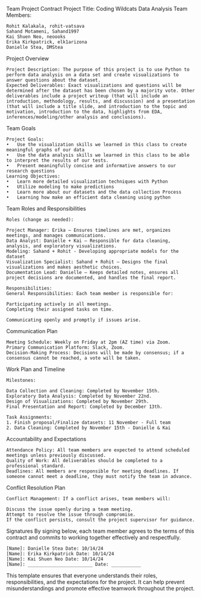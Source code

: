Team Project Contract
Project Title: Coding Wildcats Data Analysis
Team Members:

    Rohit Kalakala, rohit-vatsava
    Sahand Motameni, Sahand1997
    Kai Shuen Neo, neoooks
    Erika Kirkpatrick, elk1arizona
    Danielle Stea, DMStea


Project Overview

    Project Description: The purpose of this project is to use Python to perform data analysis on a data set and create visualizations to answer questions about the dataset.
    Expected Deliverables: Exact visualizations and questions will be determined after the dataset has been chosen by a majority vote. Other deliverables include a project writeup (that will include an introduction, methodology, results, and discussion) and a presentation (that will include a title slide, and introduction to the topic and motivation, introduction to the data, highlights from EDA, inferences/modeling/other analysis and conclusions).

Team Goals

    Project Goals: 
    •	Use the visualization skills we learned in this class to create meaningful graphs of our data
    •	Use the data analysis skills we learned in this class to be able to interpret the results of our tests.
    •   Present meaningfully concise and informative answers to our research questions
    Learning Objectives:
    •   Learn more detailed visualization techniques with Python
    •   Utilize modeling to make predictions
    •   Learn more about our datasets and the data collection Process
    •   Learning how make an efficient data cleaning using python

Team Roles and Responsibilities

    Roles (change as needed):

    Project Manager: Erika – Ensures timelines are met, organizes meetings, and manages communications.
    Data Analyst: Danielle + Kai – Responsible for data cleaning, analysis, and exploratory visualizations.
    Modeling: Sahand + Rohit - Developing appropriate models for the dataset
    Visualization Specialist: Sahand + Rohit – Designs the final visualizations and makes aesthetic choices.
    Documentation Lead: Danielle – Keeps detailed notes, ensures all project decisions are documented, and handles the final report.

    Responsibilities:
    General Responsibilities: Each team member is responsible for:

    Participating actively in all meetings.
    Completing their assigned tasks on time.

    Communicating openly and promptly if issues arise.

Communication Plan

    Meeting Schedule: Weekly on Friday at 2pm (AZ time) via Zoom.
    Primary Communication Platform: Slack, Zoom.
    Decision-Making Process: Decisions will be made by consensus; if a consensus cannot be reached, a vote will be taken.

Work Plan and Timeline

    Milestones:

    Data Collection and Cleaning: Completed by November 15th.
    Exploratory Data Analysis: Completed by November 22nd.
    Design of Visualizations: Completed by November 29th.
    Final Presentation and Report: Completed by December 13th.

    Task Assignments: 
    1. Finish proposal/Finalize datasets: 11 November - Full team
    2. Data Cleaning: Completed by November 15th - Danielle & Kai

Accountability and Expectations

    Attendance Policy: All team members are expected to attend scheduled meetings unless previously discussed.
    Quality of Work: All deliverables should be completed to a professional standard.
    Deadlines: All members are responsible for meeting deadlines. If someone cannot meet a deadline, they must notify the team in advance.

Conflict Resolution Plan

    Conflict Management: If a conflict arises, team members will:

    Discuss the issue openly during a team meeting.
    Attempt to resolve the issue through compromise.
    If the conflict persists, consult the project supervisor for guidance.

Signatures
By signing below, each team member agrees to the terms of this contract and commits to working together effectively and respectfully.

    [Name]: Danielle Stea Date: 10/14/24
    [Name]: Erika Kirkpatrick Date: 10/14/24
    [Name]: Kai Shuen Neo Date: 10/14/24
    [Name]: ________________________ Date: ___________

This template ensures that everyone understands their roles, responsibilities, and the expectations for the project. It can help prevent misunderstandings and promote effective teamwork throughout the project.
